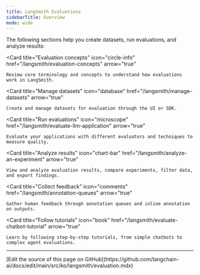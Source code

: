 ```yaml
---
title: LangSmith Evaluations
sidebarTitle: Overview
mode: wide
---
```


The following sections help you create datasets, run evaluations, and analyze results:

<Columns cols={3}>

  <Card
    title="Evaluation concepts"
    icon="circle-info"
    href="/langsmith/evaluation-concepts"
    arrow="true"
  >
    Review core terminology and concepts to understand how evaluations work in LangSmith.
  </Card>

  <Card
    title="Manage datasets"
    icon="database"
    href="/langsmith/manage-datasets"
    arrow="true"
  >
    Create and manage datasets for evaluation through the UI or SDK.
  </Card>

  <Card
    title="Run evaluations"
    icon="microscope"
    href="/langsmith/evaluate-llm-application"
    arrow="true"
  >
    Evaluate your applications with different evaluators and techniques to measure quality.
  </Card>

  <Card
    title="Analyze results"
    icon="chart-bar"
    href="/langsmith/analyze-an-experiment"
    arrow="true"
  >
    View and analyze evaluation results, compare experiments, filter data, and export findings.
  </Card>

  <Card
    title="Collect feedback"
    icon="comments"
    href="/langsmith/annotation-queues"
    arrow="true"
  >
    Gather human feedback through annotation queues and inline annotation on outputs.
  </Card>

  <Card
    title="Follow tutorials"
    icon="book"
    href="/langsmith/evaluate-chatbot-tutorial"
    arrow="true"
  >
    Learn by following step-by-step tutorials, from simple chatbots to complex agent evaluations.
  </Card>

</Columns>

---

<Callout icon="pen-to-square" iconType="regular">
  [Edit the source of this page on GitHub](https://github.com/langchain-ai/docs/edit/main/src/ko/langsmith/evaluation.mdx)
</Callout>
